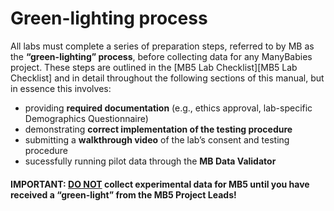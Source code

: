 # Green-lighting process {#greenlight}

All labs must complete a series of preparation steps, referred to by MB as the **"green-lighting" process**, before collecting data for any ManyBabies project. These steps are outlined in the \[MB5 Lab Checklist\]\[MB5 Lab Checklist\] and in detail throughout the following sections of this manual, but in essence this involves:

-   providing **required documentation** (e.g., ethics approval, lab-specific Demographics Questionnaire)
-   demonstrating **correct implementation of the testing procedure**
-   submitting a **walkthrough video** of the lab's consent and testing procedure
-   sucessfully running pilot data through the **MB Data Validator**

#### IMPORTANT: <u>DO NOT</u> collect experimental data for MB5 until you have received a "green-light" from the MB5 Project Leads! {.unnumbered}
